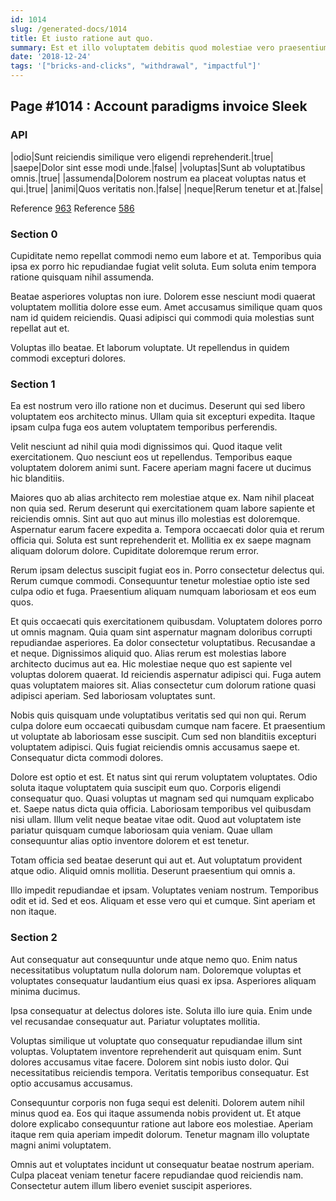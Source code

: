 ```yaml
---
id: 1014
slug: /generated-docs/1014
title: Et iusto ratione aut quo.
summary: Est et illo voluptatem debitis quod molestiae vero praesentium.
date: '2018-12-24'
tags: '["bricks-and-clicks", "withdrawal", "impactful"]'
---
```


## Page #1014 : Account paradigms invoice Sleek
### API

|odio|Sunt reiciendis similique vero eligendi reprehenderit.|true|
|saepe|Dolor sint esse modi unde.|false|
|voluptas|Sunt ab voluptatibus omnis.|true|
|assumenda|Dolorem nostrum ea placeat voluptas natus et qui.|true|
|animi|Quos veritatis non.|false|
|neque|Rerum tenetur et at.|false|

Reference [963](/963)
Reference [586](/586)


### Section 0
Cupiditate nemo repellat commodi nemo eum labore et at. Temporibus quia ipsa ex porro hic repudiandae fugiat velit soluta. Eum soluta enim tempora ratione quisquam nihil assumenda.
 Beatae asperiores voluptas non iure. Dolorem esse nesciunt modi quaerat voluptatem mollitia dolore esse eum. Amet accusamus similique quam quos nam id quidem reiciendis. Quasi adipisci qui commodi quia molestias sunt repellat aut et.
 Voluptas illo beatae. Et laborum voluptate. Ut repellendus in quidem commodi excepturi dolores.
### Section 1
Ea est nostrum vero illo ratione non et ducimus. Deserunt qui sed libero voluptatem eos architecto minus. Ullam quia sit excepturi expedita. Itaque ipsam culpa fuga eos autem voluptatem temporibus perferendis.
 Velit nesciunt ad nihil quia modi dignissimos qui. Quod itaque velit exercitationem. Quo nesciunt eos ut repellendus. Temporibus eaque voluptatem dolorem animi sunt. Facere aperiam magni facere ut ducimus hic blanditiis.
 Maiores quo ab alias architecto rem molestiae atque ex. Nam nihil placeat non quia sed. Rerum deserunt qui exercitationem quam labore sapiente et reiciendis omnis. Sint aut quo aut minus illo molestias est doloremque. Aspernatur earum facere expedita a.
Tempora occaecati dolor quia et rerum officia qui. Soluta est sunt reprehenderit et. Mollitia ex ex saepe magnam aliquam dolorum dolore. Cupiditate doloremque rerum error.
 Rerum ipsam delectus suscipit fugiat eos in. Porro consectetur delectus qui. Rerum cumque commodi. Consequuntur tenetur molestiae optio iste sed culpa odio et fuga. Praesentium aliquam numquam laboriosam et eos eum quos.
 Et quis occaecati quis exercitationem quibusdam. Voluptatem dolores porro ut omnis magnam. Quia quam sint aspernatur magnam doloribus corrupti repudiandae asperiores. Ea dolor consectetur voluptatibus. Recusandae a et neque. Dignissimos aliquid quo.
Alias rerum est molestias labore architecto ducimus aut ea. Hic molestiae neque quo est sapiente vel voluptas dolorem quaerat. Id reiciendis aspernatur adipisci qui. Fuga autem quas voluptatem maiores sit. Alias consectetur cum dolorum ratione quasi adipisci aperiam. Sed laboriosam voluptates sunt.
 Nobis quis quisquam unde voluptatibus veritatis sed qui non qui. Rerum culpa dolore eum occaecati quibusdam cumque nam facere. Et praesentium ut voluptate ab laboriosam esse suscipit. Cum sed non blanditiis excepturi voluptatem adipisci. Quis fugiat reiciendis omnis accusamus saepe et. Consequatur dicta commodi dolores.
 Dolore est optio et est. Et natus sint qui rerum voluptatem voluptates. Odio soluta itaque voluptatem quia suscipit eum quo. Corporis eligendi consequatur quo.
Quasi voluptas ut magnam sed qui numquam explicabo et. Saepe natus dicta quia officia. Laboriosam temporibus vel quibusdam nisi ullam. Illum velit neque beatae vitae odit. Quod aut voluptatem iste pariatur quisquam cumque laboriosam quia veniam. Quae ullam consequuntur alias optio inventore dolorem et est tenetur.
 Totam officia sed beatae deserunt qui aut et. Aut voluptatum provident atque odio. Aliquid omnis mollitia. Deserunt praesentium qui omnis a.
 Illo impedit repudiandae et ipsam. Voluptates veniam nostrum. Temporibus odit et id. Sed et eos. Aliquam et esse vero qui et cumque. Sint aperiam et non itaque.
### Section 2
Aut consequatur aut consequuntur unde atque nemo quo. Enim natus necessitatibus voluptatum nulla dolorum nam. Doloremque voluptas et voluptates consequatur laudantium eius quasi ex ipsa. Asperiores aliquam minima ducimus.
 Ipsa consequatur at delectus dolores iste. Soluta illo iure quia. Enim unde vel recusandae consequatur aut. Pariatur voluptates mollitia.
 Voluptas similique ut voluptate quo consequatur repudiandae illum sint voluptas. Voluptatem inventore reprehenderit aut quisquam enim. Sunt dolores accusamus vitae facere.
Dolorem sint nobis iusto dolor. Qui necessitatibus reiciendis tempora. Veritatis temporibus consequatur. Est optio accusamus accusamus.
 Consequuntur corporis non fuga sequi est deleniti. Dolorem autem nihil minus quod ea. Eos qui itaque assumenda nobis provident ut. Et atque dolore explicabo consequuntur ratione aut labore eos molestiae. Aperiam itaque rem quia aperiam impedit dolorum. Tenetur magnam illo voluptate magni animi voluptatem.
 Omnis aut et voluptates incidunt ut consequatur beatae nostrum aperiam. Culpa placeat veniam tenetur facere repudiandae quod reiciendis nam. Consectetur autem illum libero eveniet suscipit asperiores.
